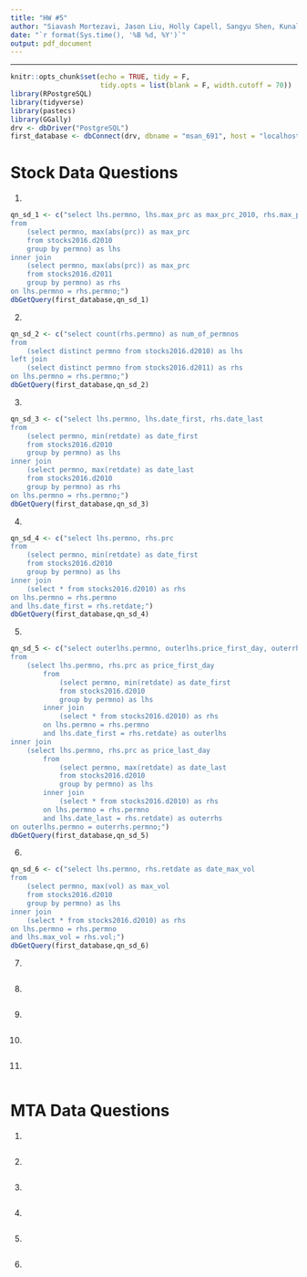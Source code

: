 ```yaml
---
title: "HW #5"
author: "Siavash Mortezavi, Jason Liu, Holly Capell, Sangyu Shen, Kunal Kotian"
date: "`r format(Sys.time(), '%B %d, %Y')`"
output: pdf_document
---
```


---------------------------------------------------------------------------

```r
knitr::opts_chunk$set(echo = TRUE, tidy = F, 
                      tidy.opts = list(blank = F, width.cutoff = 70))
library(RPostgreSQL)
library(tidyverse)
library(pastecs)
library(GGally)
drv <- dbDriver("PostgreSQL")
first_database <- dbConnect(drv, dbname = "msan_691", host = "localhost", port = 5432, user = "postgres", password = "postgres")
```


# Stock Data Questions

(1)

```r
qn_sd_1 <- c("select lhs.permno, lhs.max_prc as max_prc_2010, rhs.max_prc as max_prc_2011
from 
    (select permno, max(abs(prc)) as max_prc
    from stocks2016.d2010
    group by permno) as lhs
inner join
    (select permno, max(abs(prc)) as max_prc
    from stocks2016.d2011
    group by permno) as rhs
on lhs.permno = rhs.permno;")
dbGetQuery(first_database,qn_sd_1)
```

(2)

```r
qn_sd_2 <- c("select count(rhs.permno) as num_of_permnos
from
    (select distinct permno from stocks2016.d2010) as lhs
left join
    (select distinct permno from stocks2016.d2011) as rhs
on lhs.permno = rhs.permno;")
dbGetQuery(first_database,qn_sd_2)
```

(3)

```r
qn_sd_3 <- c("select lhs.permno, lhs.date_first, rhs.date_last
from 
    (select permno, min(retdate) as date_first
    from stocks2016.d2010
    group by permno) as lhs
inner join
    (select permno, max(retdate) as date_last
    from stocks2016.d2010
    group by permno) as rhs
on lhs.permno = rhs.permno;")
dbGetQuery(first_database,qn_sd_3)
```

(4)

```r
qn_sd_4 <- c("select lhs.permno, rhs.prc
from
    (select permno, min(retdate) as date_first
    from stocks2016.d2010
    group by permno) as lhs
inner join
    (select * from stocks2016.d2010) as rhs
on lhs.permno = rhs.permno
and lhs.date_first = rhs.retdate;")
dbGetQuery(first_database,qn_sd_4)
```

(5)

```r
qn_sd_5 <- c("select outerlhs.permno, outerlhs.price_first_day, outerrhs.price_last_day
from
    (select lhs.permno, rhs.prc as price_first_day
        from
            (select permno, min(retdate) as date_first
            from stocks2016.d2010
            group by permno) as lhs
        inner join
            (select * from stocks2016.d2010) as rhs
        on lhs.permno = rhs.permno
        and lhs.date_first = rhs.retdate) as outerlhs
inner join
    (select lhs.permno, rhs.prc as price_last_day
        from
            (select permno, max(retdate) as date_last
            from stocks2016.d2010
            group by permno) as lhs
        inner join
            (select * from stocks2016.d2010) as rhs
        on lhs.permno = rhs.permno
        and lhs.date_last = rhs.retdate) as outerrhs
on outerlhs.permno = outerrhs.permno;")
dbGetQuery(first_database,qn_sd_5)
```

(6)

```r
qn_sd_6 <- c("select lhs.permno, rhs.retdate as date_max_vol
from
    (select permno, max(vol) as max_vol
    from stocks2016.d2010
    group by permno) as lhs
inner join
    (select * from stocks2016.d2010) as rhs
on lhs.permno = rhs.permno
and lhs.max_vol = rhs.vol;")
dbGetQuery(first_database,qn_sd_6)
```

(7)

```r

```

(8)

```r

```

(9)

```r

```

(10)

```r

```

(11)

```r

```


# MTA Data Questions

(1)

```r

```

(2)

```r

```

(3)

```r

```

(4)

```r

```

(5)

```r

```

(6)

```r

```


